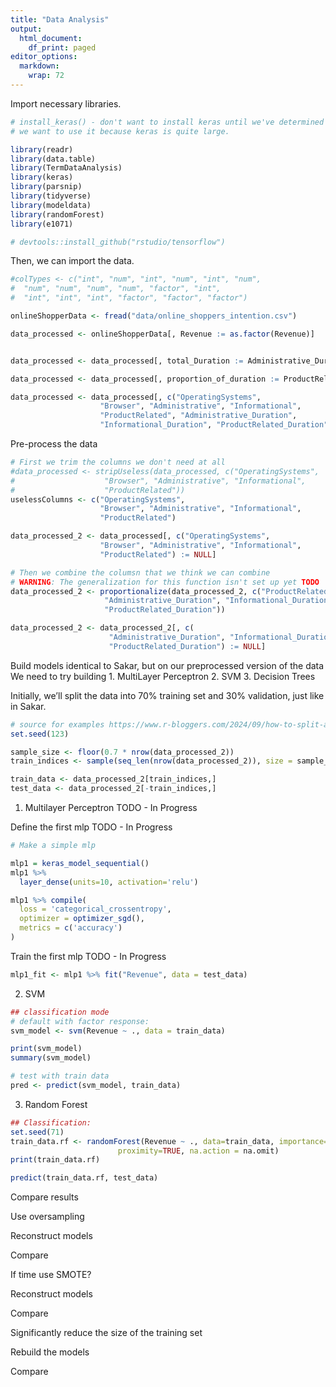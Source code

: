 ```yaml
---
title: "Data Analysis"
output:
  html_document:
    df_print: paged
editor_options: 
  markdown: 
    wrap: 72
---
```


Import necessary libraries.

```r

# install_keras() - don't want to install keras until we've determined
# we want to use it because keras is quite large.

library(readr)
library(data.table)
library(TermDataAnalysis)
library(keras)
library(parsnip)
library(tidyverse)
library(modeldata)
library(randomForest)
library(e1071)

# devtools::install_github("rstudio/tensorflow")

```

Then, we can import the data.

```r
#colTypes <- c("int", "num", "int", "num", "int", "num", 
#  "num", "num", "num", "num", "factor", "int",
#  "int", "int", "int", "factor", "factor", "factor")

onlineShopperData <- fread("data/online_shoppers_intention.csv")

data_processed <- onlineShopperData[, Revenue := as.factor(Revenue)]



```

```r

data_processed <- data_processed[, total_Duration := Administrative_Duration + Informational_Duration + ProductRelated_Duration]

data_processed <- data_processed[, proportion_of_duration := ProductRelated_Duration / total_Duration]

data_processed <- data_processed[, c("OperatingSystems", 
                    "Browser", "Administrative", "Informational", 
                    "ProductRelated", "Administrative_Duration", 
                    "Informational_Duration", "ProductRelated_Duration") := NULL]

```

Pre-process the data

```r

# First we trim the columns we don't need at all
#data_processed <- stripUseless(data_processed, c("OperatingSystems", 
#                    "Browser", "Administrative", "Informational", 
#                    "ProductRelated"))
uselessColumns <- c("OperatingSystems", 
                    "Browser", "Administrative", "Informational", 
                    "ProductRelated")

data_processed_2 <- data_processed[, c("OperatingSystems", 
                    "Browser", "Administrative", "Informational", 
                    "ProductRelated") := NULL]

# Then we combine the columsn that we think we can combine
# WARNING: The generalization for this function isn't set up yet TODO
data_processed_2 <- proportionalize(data_processed_2, c("ProductRelated_Duration",
                     "Administrative_Duration", "Informational_Duration", 
                     "ProductRelated_Duration"))

data_processed_2 <- data_processed_2[, c(
                      "Administrative_Duration", "Informational_Duration", 
                      "ProductRelated_Duration") := NULL]

```

Build models identical to Sakar, but on our preprocessed version of the
data We need to try building 1. MultiLayer Perceptron 2. SVM 3. Decision
Trees

Initially, we'll split the data into 70% training set and 30%
validation, just like in Sakar.

```r

# source for examples https://www.r-bloggers.com/2024/09/how-to-split-a-data-frame-in-r-a-comprehensive-guide-for-beginners/
set.seed(123)

sample_size <- floor(0.7 * nrow(data_processed_2))
train_indices <- sample(seq_len(nrow(data_processed_2)), size = sample_size)

train_data <- data_processed_2[train_indices,]
test_data <- data_processed_2[-train_indices,]


```

1.  Multilayer Perceptron TODO - In Progress

Define the first mlp TODO - In Progress

```r

# Make a simple mlp

mlp1 = keras_model_sequential()
mlp1 %>%
  layer_dense(units=10, activation='relu')

mlp1 %>% compile(
  loss = 'categorical_crossentropy',
  optimizer = optimizer_sgd(),
  metrics = c('accuracy')
)

```

Train the first mlp TODO - In Progress

```r

mlp1_fit <- mlp1 %>% fit("Revenue", data = test_data)

```

2.  SVM

```r

## classification mode
# default with factor response:
svm_model <- svm(Revenue ~ ., data = train_data)

print(svm_model)
summary(svm_model)

# test with train data
pred <- predict(svm_model, train_data)


```

3.  Random Forest

```r

## Classification:
set.seed(71)
train_data.rf <- randomForest(Revenue ~ ., data=train_data, importance=TRUE,
                        proximity=TRUE, na.action = na.omit)
print(train_data.rf)

```

```r
predict(train_data.rf, test_data)
```

Compare results

Use oversampling

Reconstruct models

Compare

If time use SMOTE?

Reconstruct models

Compare

Significantly reduce the size of the training set

Rebuild the models

Compare

